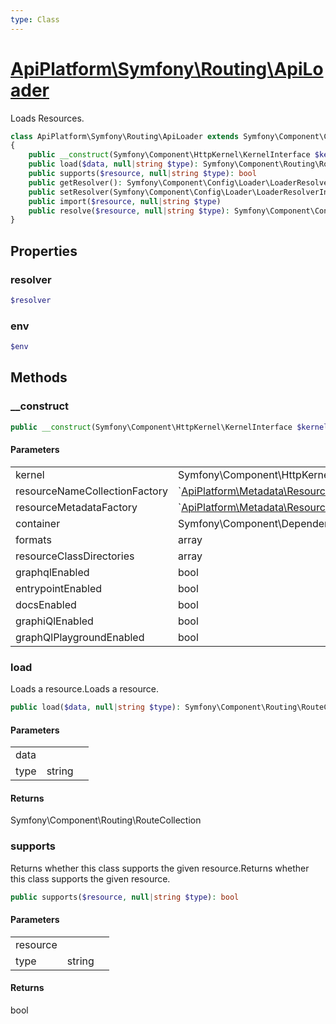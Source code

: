 ```yaml
---
type: Class
---
```


# [ApiPlatform\Symfony\Routing\ApiLoader](/docs/v3.1/reference/Symfony/Routing/ApiLoader)

Loads Resources.


```php
class ApiPlatform\Symfony\Routing\ApiLoader extends Symfony\Component\Config\Loader\Loader implements Symfony\Component\Config\Loader\LoaderInterface
{
    public __construct(Symfony\Component\HttpKernel\KernelInterface $kernel, `<a href="/docs/v3.1/reference/Metadata/Resource/Factory/ResourceNameCollectionFactoryInterface">ApiPlatform\Metadata\Resource\Factory\ResourceNameCollectionFactoryInterface</a>` $resourceNameCollectionFactory, `<a href="/docs/v3.1/reference/Metadata/Resource/Factory/ResourceMetadataCollectionFactoryInterface">ApiPlatform\Metadata\Resource\Factory\ResourceMetadataCollectionFactoryInterface</a>` $resourceMetadataFactory, Symfony\Component\DependencyInjection\ContainerInterface $container, array $formats, array $resourceClassDirectories, bool $graphqlEnabled, bool $entrypointEnabled, bool $docsEnabled, bool $graphiQlEnabled, bool $graphQlPlaygroundEnabled)
    public load($data, null|string $type): Symfony\Component\Routing\RouteCollection
    public supports($resource, null|string $type): bool
    public getResolver(): Symfony\Component\Config\Loader\LoaderResolverInterface
    public setResolver(Symfony\Component\Config\Loader\LoaderResolverInterface $resolver): null
    public import($resource, null|string $type)
    public resolve($resource, null|string $type): Symfony\Component\Config\Loader\LoaderInterface
}
```
## Properties
### resolver

```php
$resolver
```



### env

```php
$env
```



## Methods

### __construct



```php
public __construct(Symfony\Component\HttpKernel\KernelInterface $kernel, `<a href="/docs/v3.1/reference/Metadata/Resource/Factory/ResourceNameCollectionFactoryInterface">ApiPlatform\Metadata\Resource\Factory\ResourceNameCollectionFactoryInterface</a>` $resourceNameCollectionFactory, `<a href="/docs/v3.1/reference/Metadata/Resource/Factory/ResourceMetadataCollectionFactoryInterface">ApiPlatform\Metadata\Resource\Factory\ResourceMetadataCollectionFactoryInterface</a>` $resourceMetadataFactory, Symfony\Component\DependencyInjection\ContainerInterface $container, array $formats, array $resourceClassDirectories, bool $graphqlEnabled, bool $entrypointEnabled, bool $docsEnabled, bool $graphiQlEnabled, bool $graphQlPlaygroundEnabled)
```

#### Parameters

<table><tbody>
<tr><td>kernel</td><td>Symfony\Component\HttpKernel\KernelInterface</td><td></td></tr><tr><td>resourceNameCollectionFactory</td><td>`<a href="/docs/v3.1/reference/Metadata/Resource/Factory/ResourceNameCollectionFactoryInterface">ApiPlatform\Metadata\Resource\Factory\ResourceNameCollectionFactoryInterface</a>`</td><td></td></tr><tr><td>resourceMetadataFactory</td><td>`<a href="/docs/v3.1/reference/Metadata/Resource/Factory/ResourceMetadataCollectionFactoryInterface">ApiPlatform\Metadata\Resource\Factory\ResourceMetadataCollectionFactoryInterface</a>`</td><td></td></tr><tr><td>container</td><td>Symfony\Component\DependencyInjection\ContainerInterface</td><td></td></tr><tr><td>formats</td><td>array</td><td></td></tr><tr><td>resourceClassDirectories</td><td>array</td><td></td></tr><tr><td>graphqlEnabled</td><td>bool</td><td></td></tr><tr><td>entrypointEnabled</td><td>bool</td><td></td></tr><tr><td>docsEnabled</td><td>bool</td><td></td></tr><tr><td>graphiQlEnabled</td><td>bool</td><td></td></tr><tr><td>graphQlPlaygroundEnabled</td><td>bool</td><td></td></tr>
</tbody>
</table>

### load

Loads a resource.Loads a resource.

```php
public load($data, null|string $type): Symfony\Component\Routing\RouteCollection
```

#### Parameters

<table><tbody>
<tr><td>data</td><td></td><td></td></tr><tr><td>type</td><td>string</td><td></td></tr>
</tbody>
</table>

#### Returns

Symfony\Component\Routing\RouteCollection

### supports

Returns whether this class supports the given resource.Returns whether this class supports the given resource.

```php
public supports($resource, null|string $type): bool
```

#### Parameters

<table><tbody>
<tr><td>resource</td><td></td><td></td></tr><tr><td>type</td><td>string</td><td></td></tr>
</tbody>
</table>

#### Returns

bool

